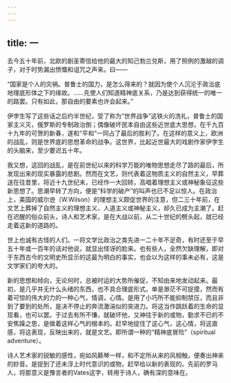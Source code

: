 ```yaml
---
---
---
```

title: 一
---



去今五十年前，北欧的剧圣寄信给他的最大的知己勃兰兑斯，用了照例的激越的调子，对于时势漏出愤慨和诅咒之声来。曰——

“国家是个人的灾祸。普鲁士的国力，是怎么得来的？就因为使个人沉沦于政治底地理底形体之下的缘故。……先使人们知道精神底关系，乃是达到获得统一的唯一的路罢。只有如此，那自由的要素也许会起来。”

伊孛生写了这些话之后约半世纪，受了称为“世界战争”这铁火的洗礼，普鲁士的国家主义灭，俄罗斯的专制政治倒；偶像破坏民本自由这些近世底大思想，在千九百十九年的可贺的新春，遂和“平和”一同占了最后的胜利了。在这样的意义上，欧洲的战乱，则是世界底的思想革命的战争。这世界，比起近世最大的戏剧作家伊孛生的头脑来，至少要迟五十年。

我又想，这回的战乱，是在前世纪以来的科学万能的唯物思想走尽了路的最后，所发现出来的现实暴露的悲剧。然而在文艺，则代表着这物质主义的自然主义，早葬送在往昔里，将近十九世纪末，已经作一大回转，高唱着理想主义或神秘象征这些新思想了。思潮早转了方向，便是“科学的破产”的叫声也已不足以惊人。在政治上，美国的威尔逊（W.Wilson）的理想主义颇促世界的注意，但二三十年前，在文艺上葬掉了自然主义的理想主义、人道主义或神秘主义，却久已成为主潮了。赶在迟醒的俗众前头，诗人和艺术家，是在大战以前，从二十世纪的劈头起，就已经走着这新的道路的。

世上也诚有古怪的人们。一将文学比政治之类先进一二十年不足奇，有时还至于早五十年或一百年的话对他说，就显出怪讶的脸来。也有些人，全然欠缺理解，即对于东西古今的文明史所显示的这最为明白的事实，也会以为这样的事未必有，这是文学家们的夸大的。

新的思想和倾向，无论何时，总被时运的大势所催促，不知由来地发动起来。最初，是几乎并无什么头绪的东西，也不具合理底形式。单是渺茫不可捉摸，然而有着可惊的伟大的力的一种心气，情调，心情。是用了小巧所不能抑制禁压，而且非到了要到的处所，是决不停止的奔流激湍似的突进力。将这当作跳跃着的生命的显现看，也可以罢。于过去有所不慊，就破坏他，又神往于新的或物，勤求不已的不安焦躁之思，是做着这样心气的根本的。赶早地捉住了这心气，这心情，将这直感，将这表现，反映出来的，就是文艺。即所谓一种的“精神底冒险”（spiritual adventure）。

诗人艺术家的锐敏的感性，宛如风籁琴一样，和不定所从来的风相触，便奏出神来的妙音。是捉到了还未浮上时代意识的或物，赶早给以新的表现的。先前的罗马人，将那意义是豫言者的Vates这字，转用于诗人，确有深的意味在。